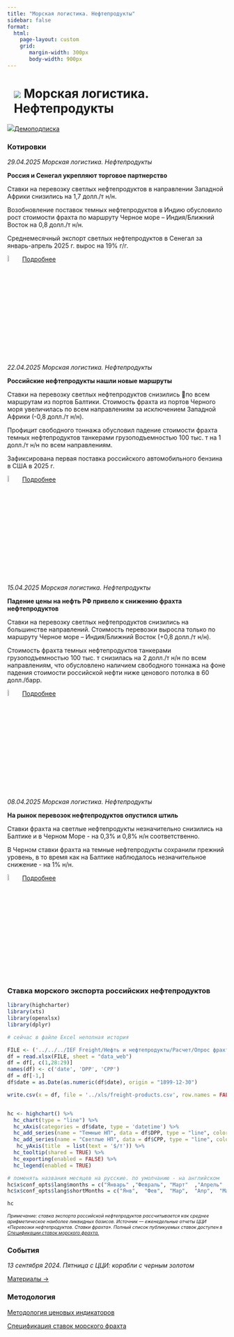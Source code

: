 ```yaml
---
title: "Морская логистика. Нефтепродукты"
sidebar: false
format: 
  html:
    page-layout: custom
    grid:
       margin-width: 300px
       body-width: 900px
---
```


# ![](../images/icon-ship.svg) Морская логистика. Нефтепродукты {.my-custom-class style="margin-left:3%;"}

![](../images/icon-subscription.svg)[Демоподписка](../demo-subscription.qmd)

::::: {.grid style="margin-left:0%"}
::: {.g-col-12 .g-col-sm-12 .g-col-xs-12 .g-col-xl-6 .g-col-md-6 .g-col-lg-6}
### Котировки

*29.04.2025 Морская логистика. Нефтепродукты*

**Россия и Сенегал укрепляют торговое партнерство**

Ставки на перевозку светлых нефтепродуктов в направлении Западной Африки снизились на 1,7 долл./т н/н. 

Возобновление поставок темных нефтепродуктов в Индию обусловило рост стоимости фрахта по маршруту Черное море – Индия/Ближний Восток на 0,8 долл./т н/н. 

Среднемесячный экспорт светлых нефтепродуктов в Сенегал за январь-апрель 2025 г. вырос на 19% г/г.

![](../images/icon-locker.svg){width="6%"} [Подробнее](../demo-subscription.qmd)


*22.04.2025 Морская логистика. Нефтепродукты*

**Российские нефтепродукты нашли новые маршруты**

Ставки на перевозку светлых нефтепродуктов снизились по всем маршрутам из портов Балтики. Стоимость фрахта из портов Черного моря увеличилась по всем направлениям за исключением Западной Африки (-0,8 долл./т н/н).

Профицит свободного тоннажа обусловил падение стоимости фрахта темных нефтепродуктов танкерами грузоподъемностью 100 тыс. т на 1 долл./т н/н по всем направлениям.

Зафиксирована первая поставка российского автомобильного бензина в США в 2025 г.

![](../images/icon-locker.svg){width="6%"} [Подробнее](../demo-subscription.qmd)

*15.04.2025 Морская логистика. Нефтепродукты*

**Падение цены на нефть РФ привело к снижению фрахта нефтепродуктов**

Ставки на перевозку светлых нефтепродуктов снизились на большинстве направлений. Стоимость перевозки выросла только по маршруту Черное море – Индия/Ближний Восток (+0,8 долл./т н/н).

Стоимость фрахта темных нефтепродуктов танкерами грузоподъемностью 100 тыс. т снизилась на 2 долл./т н/н по всем направлениям, что обусловлено наличием свободного тоннажа на фоне падения стоимости российской нефти ниже ценового потолка в 60 долл./барр.

![](../images/icon-locker.svg){width="6%"} [Подробнее](../demo-subscription.qmd)

*08.04.2025 Морская логистика. Нефтепродукты*

**На рынок перевозок нефтепродуктов опустился штиль**

Ставки фрахта на светлые нефтепродукты незначительно снизились на Балтике и в Черном Море - на 0,3% и 0,8% н/н соответственно.

В Черном ставки фрахта на темные нефтепродукты сохранили прежний уровень, в то время как на Балтике наблюдалось незначительное снижение - на 1% н/н.

![](../images/icon-locker.svg){width="6%"} [Подробнее](../demo-subscription.qmd)
:::

::: {.g-col-12 .g-col-sm-12 .g-col-xs-12 .g-col-xl-6 .g-col-md-6 .g-col-lg-6}
### Ставка морского экспорта российских нефтепродуктов

```r

library(highcharter)
library(xts)
library(openxlsx)
library(dplyr)

# сейчас в файле Excel неполная история 

FILE <- ('../../../IEF Freight/Нефть и нефтепродукты/Расчет/Опрос фрахт БД.xlsx')
df = read.xlsx(FILE, sheet = "data_web")
df = df[, c(1,28:29)]
names(df) <- c('date', 'DPP', 'CPP')
df = df[-1,]
df$date = as.Date(as.numeric(df$date), origin = "1899-12-30")

write.csv(x = df, file = '../xls/freight-products.csv', row.names = FALSE)


hc <- highchart() %>%
  hc_chart(type = "line") %>%
  hc_xAxis(categories = df$date, type = 'datetime') %>%
  hc_add_series(name = "Темные НП", data = df$DPP, type = "line", color = "#1A4AFC", marker = list(enabled = FALSE)) %>%
  hc_add_series(name = "Светлые НП", data = df$CPP, type = "line", color = "#FF7900", marker = list(enabled = FALSE)) %>%
   hc_yAxis(title  = list(text = '$/т')) %>% 
  hc_tooltip(shared = TRUE) %>%
  hc_exporting(enabled = FALSE) %>%
  hc_legend(enabled = TRUE)

# поменять названия месяцев на русские. по умолчанию - на английском
hc$x$conf_opts$lang$months = c("Январь"	,"Февраль",	"Март"	,"Апрель"	,"Май",	"Июнь", "Июль",	"Август",	"Сентябрь",	"Октябрь",	"Ноябрь",	"Декабрь")
hc$x$conf_opts$lang$shortMonths = c("Янв", 	"Фев",	"Мар",	"Апр",	"Май",	"Июн",	"Июл",	"Авг",	"Сен",	"Окт",	"Ноя",	"Дек")

hc
```

[*Примечание: ставка экспорта российской нефтепродуктов рассчитывается как среднее арифметическое наиболее ликвидных базисов. Источник — еженедельные отчеты ЦЦИ «Перевозки нефтепродуктов. Ставки фрахта». Полный список публикуемых ставок доступен в [Спецификации ставок морского фрахта.](../methodology/specs-freight.qmd)*]{style="font-size:0.75em"}

### События

*13 сентября 2024. Пятница с ЦЦИ: корабли с черным золотом*

[Материалы →](../events/2024-09-13-crude.qmd)
:::
:::::

::::: {.grid style="margin-left:0%"}
::: {.g-col-12 .g-col-sm-12 .g-col-xs-12 .g-col-xl-6 .g-col-md-6 .g-col-lg-6}
### Методология

[Методология ценовых индикаторов](../methodology/methodology-benchmark-pbc.qmd)

[Спецификация ставок морского фрахта](../methodology/specs-freight.qmd)
:::

::: {.g-col-12 .g-col-sm-12 .g-col-xs-12 .g-col-xl-6 .g-col-md-6 .g-col-lg-6}
:::
:::::
